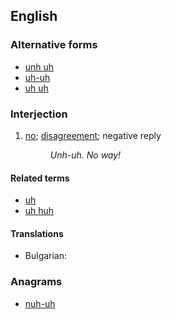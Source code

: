 ==English==

===Alternative forms===
* [[unh uh]]
* [[uh-uh]]
* [[uh uh]]

===Interjection===
{{en-interj|pos=unh-uh!}}

# [[no]]; [[disagreement]]; negative reply
#: ''Unh-uh.  No way!''

====Related terms====
* [[uh]]
* [[uh huh]]

====Translations====
{{trans-top|no}}
* Bulgarian: {{t|bg|ъ-ъ}}
{{trans-mid}}
{{trans-bottom}}

===Anagrams===
* [[nuh-uh#English|nuh-uh]]